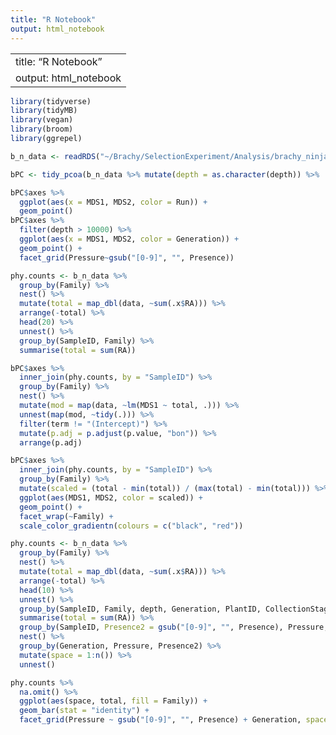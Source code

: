 ```yaml
---
title: "R Notebook"
output: html_notebook
---
```


---
title: "R Notebook"
output: html_notebook
---

```r
library(tidyverse)
library(tidyMB)
library(vegan)
library(broom)
library(ggrepel)
```

```r
b_n_data <- readRDS("~/Brachy/SelectionExperiment/Analysis/brachy_ninja_data.rds")
```

```r
bPC <- tidy_pcoa(b_n_data %>% mutate(depth = as.character(depth)) %>%  select(SampleID, Generation, PlantID, Experiment, CollectionStage, Pressure, Presence, SoilType, variable, Log2RA, Run, depth) %>% filter(Generation != "G9" & Generation != "G5" & CollectionStage != "Pr"), value = "Log2RA", , dist = "bray", otus = "variable")

bPC$axes %>% 
  ggplot(aes(x = MDS1, MDS2, color = Run)) +
  geom_point()
bPC$axes %>% 
  filter(depth > 10000) %>% 
  ggplot(aes(x = MDS1, MDS2, color = Generation)) +
  geom_point() +
  facet_grid(Pressure~gsub("[0-9]", "", Presence))
```

```r
phy.counts <- b_n_data %>% 
  group_by(Family) %>% 
  nest() %>% 
  mutate(total = map_dbl(data, ~sum(.x$RA))) %>% 
  arrange(-total) %>% 
  head(20) %>% 
  unnest() %>% 
  group_by(SampleID, Family) %>% 
  summarise(total = sum(RA))

bPC$axes %>% 
  inner_join(phy.counts, by = "SampleID") %>% 
  group_by(Family) %>% 
  nest() %>% 
  mutate(mod = map(data, ~lm(MDS1 ~ total, .))) %>% 
  unnest(map(mod, ~tidy(.))) %>% 
  filter(term != "(Intercept)") %>% 
  mutate(p.adj = p.adjust(p.value, "bon")) %>% 
  arrange(p.adj)
```
```r
bPC$axes %>% 
  inner_join(phy.counts, by = "SampleID") %>%
  group_by(Family) %>% 
  mutate(scaled = (total - min(total)) / (max(total) - min(total))) %>% 
  ggplot(aes(MDS1, MDS2, color = scaled)) +
  geom_point() +
  facet_wrap(~Family) +
  scale_color_gradientn(colours = c("black", "red"))
```


```r
phy.counts <- b_n_data %>% 
  group_by(Family) %>% 
  nest() %>% 
  mutate(total = map_dbl(data, ~sum(.x$RA))) %>% 
  arrange(-total) %>% 
  head(10) %>% 
  unnest() %>% 
  group_by(SampleID, Family, depth, Generation, PlantID, CollectionStage, Pressure, Presence, SoilType, Run) %>% 
  summarise(total = sum(RA)) %>% 
  group_by(SampleID, Presence2 = gsub("[0-9]", "", Presence), Pressure, Generation) %>% 
  nest() %>% 
  group_by(Generation, Pressure, Presence2) %>% 
  mutate(space = 1:n()) %>% 
  unnest()

phy.counts %>% 
  na.omit() %>% 
  ggplot(aes(space, total, fill = Family)) +
  geom_bar(stat = "identity") +
  facet_grid(Pressure ~ gsub("[0-9]", "", Presence) + Generation, space = "free", scales = "free_x")
```


